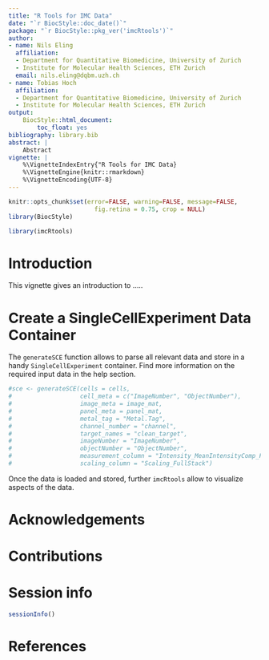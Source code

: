 ```yaml
---
title: "R Tools for IMC Data"
date: "`r BiocStyle::doc_date()`"
package: "`r BiocStyle::pkg_ver('imcRtools')`"
author:
- name: Nils Eling
  affiliation: 
  - Department for Quantitative Biomedicine, University of Zurich
  - Institute for Molecular Health Sciences, ETH Zurich
  email: nils.eling@dqbm.uzh.ch
- name: Tobias Hoch
  affiliation: 
  - Department for Quantitative Biomedicine, University of Zurich
  - Institute for Molecular Health Sciences, ETH Zurich
output:
    BiocStyle::html_document:
        toc_float: yes
bibliography: library.bib
abstract: |
    Abstract
vignette: |
    %\VignetteIndexEntry{"R Tools for IMC Data}
    %\VignetteEngine{knitr::rmarkdown}
    %\VignetteEncoding{UTF-8}
---
```


```r
knitr::opts_chunk$set(error=FALSE, warning=FALSE, message=FALSE,
                        fig.retina = 0.75, crop = NULL)
library(BiocStyle)
```

```r
library(imcRtools)
```

# Introduction

This vignette gives an introduction to .....

# Create a SingleCellExperiment Data Container

The `generateSCE` function allows to parse all relevant data and store in a handy `SingleCellExperiment` container. Find more information on the required input data in the help section. 

```r
#sce <- generateSCE(cells = cells,
#                   cell_meta = c("ImageNumber", "ObjectNumber"),
#                   image_meta = image_mat,
#                   panel_meta = panel_mat,
#                   metal_tag = "Metal.Tag",
#                   channel_number = "channel", 
#                   target_names = "clean_target",
#                   imageNumber = "ImageNumber",
#                   objectNumber = "ObjectNumber",
#                   measurement_column = "Intensity_MeanIntensityComp_FullStackFiltered",
#                   scaling_column = "Scaling_FullStack")
```

Once the data is loaded and stored, further `imcRtools` allow to visualize aspects of the data. 

# Acknowledgements


# Contributions


# Session info {.unnumbered}

```r
sessionInfo()
```

# References
